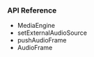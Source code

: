 <PlatformWrapper platform="flutter">

### API Reference

- <Link to="{{global.API_REF_FLUTTER_ROOT_VOICE_SDK}}/class_imediaengine.html">MediaEngine</Link>

- <Link to="{{global.API_REF_FLUTTER_ROOT_VOICE_SDK}}/class_imediaengine.html#api_imediaengine_setexternalaudiosource2">setExternalAudioSource</Link>

- <Link to="{{global.API_REF_FLUTTER_ROOT_VOICE_SDK}}/class_imediaengine.html#api_imediaengine_pushaudioframe0">pushAudioFrame</Link>

- <Link to="{{global.API_REF_FLUTTER_ROOT_VOICE_SDK}}/class_iaudioframeobserverbase.html#class_audioframe">AudioFrame</Link>

</PlatformWrapper>
